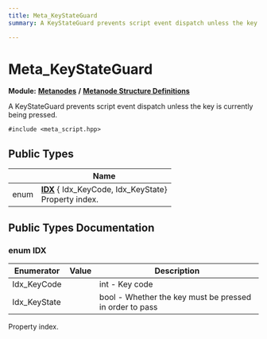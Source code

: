 ```yaml
---
title: Meta_KeyStateGuard
summary: A KeyStateGuard prevents script event dispatch unless the key is currently being pressed. 

---
```


# Meta_KeyStateGuard

**Module:** **[Metanodes](../Modules/group__api__metanodes.mdx)** **/** **[Metanode Structure Definitions](../Modules/group__api__metadefs.mdx)**



A KeyStateGuard prevents script event dispatch unless the key is currently being pressed. 


`#include <meta_script.hpp>`

## Public Types

|                | Name           |
| -------------- | -------------- |
| enum| **[IDX](../Classes/struct_meta___key_state_guard.mdx#enum-idx)** { Idx_KeyCode, Idx_KeyState}<br />Property index.  |

## Public Types Documentation

### enum IDX

| Enumerator | Value | Description |
| ---------- | ----- | ----------- |
| Idx_KeyCode | | int - Key code   |
| Idx_KeyState | | bool - Whether the key must be pressed in order to pass   |



Property index. 

